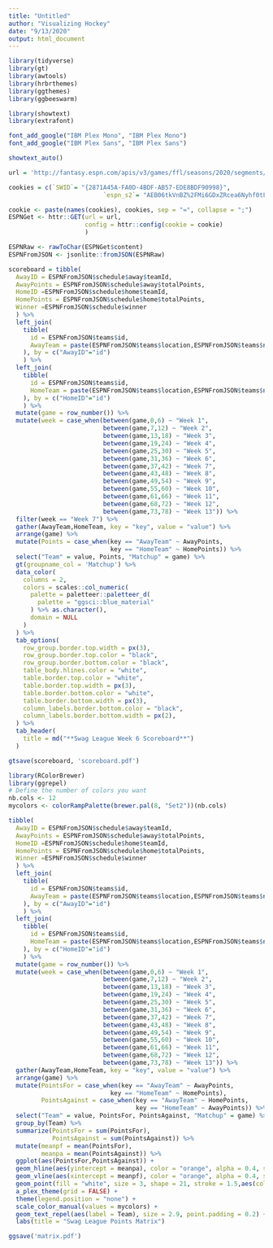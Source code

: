 ---
title: "Untitled"
author: "Visualizing Hockey"
date: "9/13/2020"
output: html_document
---

```{r}
library(tidyverse)
library(gt)
library(awtools)
library(hrbrthemes)
library(ggthemes)
library(ggbeeswarm)

library(showtext)
library(extrafont)

font_add_google("IBM Plex Mono", "IBM Plex Mono")
font_add_google("IBM Plex Sans", "IBM Plex Sans")

showtext_auto()
```

```{r}
url = 'http://fantasy.espn.com/apis/v3/games/ffl/seasons/2020/segments/0/leagues/128648?view=mDraftDetail&view=mLiveScoring&view=mMatchupScore&view=mPendingTransactions&view=mPositionalRatings&view=mSettings&view=mTeam&view=modular&view=mNav&view=mMatchupScore'

cookies = c(`SWID`= "{2871A45A-FA0D-4BDF-AB57-EDE8BDF90998}",
                          `espn_s2`= "AEB06tkVnBZ%2FMi6GDxZRcea6Nyhf0tL2bvjaEr8nrXjZRhQFdc8XOUgJJCqxGKYJt2Q30gdCUaEd%2F%2Bt2NquHSqa8nbjnLp2ba4f%2BJBwqV0trbqOeC%2Fz7Zf11Cdaqz7eWTXCJx0lEGKWyrrrSrBMWF5L1BXSb39LyQGqrfUtkwJPMlYi9sRFL%2By9JvK1SrCiq8gQisG5Iu83z%2FD%2BMtuAgu2KKVs%2FyOjvxciUN5BThms9s87DOdFZfghI2emtm%2FjPe0LRRoURzHivIvO4bfKA0dwwE")

cookie <- paste(names(cookies), cookies, sep = "=", collapse = ";")
ESPNGet <- httr::GET(url = url, 
                     config = httr::config(cookie = cookie)
                     )

ESPNRaw <- rawToChar(ESPNGet$content)
ESPNFromJSON <- jsonlite::fromJSON(ESPNRaw)


```

```{r}
scoreboard = tibble(
  AwayID = ESPNFromJSON$schedule$away$teamId,
  AwayPoints = ESPNFromJSON$schedule$away$totalPoints,
  HomeID =ESPNFromJSON$schedule$home$teamId,
  HomePoints = ESPNFromJSON$schedule$home$totalPoints,
  Winner =ESPNFromJSON$schedule$winner
  ) %>%
  left_join(
    tibble(
      id = ESPNFromJSON$teams$id,
      AwayTeam = paste(ESPNFromJSON$teams$location,ESPNFromJSON$teams$nickname)
    ), by = c("AwayID"="id")
    ) %>%
  left_join(
    tibble(
      id = ESPNFromJSON$teams$id,
      HomeTeam = paste(ESPNFromJSON$teams$location,ESPNFromJSON$teams$nickname)
    ), by = c("HomeID"="id")
    ) %>% 
  mutate(game = row_number()) %>% 
  mutate(week = case_when(between(game,0,6) ~ "Week 1",
                          between(game,7,12) ~ "Week 2",
                          between(game,13,18) ~ "Week 3",
                          between(game,19,24) ~ "Week 4",
                          between(game,25,30) ~ "Week 5",
                          between(game,31,36) ~ "Week 6",
                          between(game,37,42) ~ "Week 7",
                          between(game,43,48) ~ "Week 8",
                          between(game,49,54) ~ "Week 9",
                          between(game,55,60) ~ "Week 10",
                          between(game,61,66) ~ "Week 11",
                          between(game,68,72) ~ "Week 12",
                          between(game,73,78) ~ "Week 13")) %>% 
  filter(week == "Week 7") %>% 
  gather(AwayTeam,HomeTeam, key = "key", value = "value") %>% 
  arrange(game) %>% 
  mutate(Points = case_when(key == "AwayTeam" ~ AwayPoints,
                            key == "HomeTeam" ~ HomePoints)) %>% 
  select("Team" = value, Points, "Matchup" = game) %>% 
  gt(groupname_col = 'Matchup') %>% 
  data_color(
    columns = 2, 
    colors = scales::col_numeric(
      palette = paletteer::paletteer_d(
        palette = "ggsci::blue_material"
      ) %>% as.character(),
      domain = NULL
    )
  ) %>%
  tab_options(
    row_group.border.top.width = px(3),
    row_group.border.top.color = "black",
    row_group.border.bottom.color = "black",
    table_body.hlines.color = "white",
    table.border.top.color = "white",
    table.border.top.width = px(3),
    table.border.bottom.color = "white",
    table.border.bottom.width = px(3),
    column_labels.border.bottom.color = "black",
    column_labels.border.bottom.width = px(2),
  ) %>% 
  tab_header(
    title = md("**Swag League Week 6 Scoreboard**")
  ) 

gtsave(scoreboard, 'scoreboard.pdf')
```

```{r}
library(RColorBrewer)
library(ggrepel)
# Define the number of colors you want
nb.cols <- 12
mycolors <- colorRampPalette(brewer.pal(8, "Set2"))(nb.cols)

tibble(
  AwayID = ESPNFromJSON$schedule$away$teamId,
  AwayPoints = ESPNFromJSON$schedule$away$totalPoints,
  HomeID =ESPNFromJSON$schedule$home$teamId,
  HomePoints = ESPNFromJSON$schedule$home$totalPoints,
  Winner =ESPNFromJSON$schedule$winner
  ) %>%
  left_join(
    tibble(
      id = ESPNFromJSON$teams$id,
      AwayTeam = paste(ESPNFromJSON$teams$location,ESPNFromJSON$teams$nickname)
    ), by = c("AwayID"="id")
    ) %>%
  left_join(
    tibble(
      id = ESPNFromJSON$teams$id,
      HomeTeam = paste(ESPNFromJSON$teams$location,ESPNFromJSON$teams$nickname)
    ), by = c("HomeID"="id")
    ) %>% 
  mutate(game = row_number()) %>% 
  mutate(week = case_when(between(game,0,6) ~ "Week 1",
                          between(game,7,12) ~ "Week 2",
                          between(game,13,18) ~ "Week 3",
                          between(game,19,24) ~ "Week 4",
                          between(game,25,30) ~ "Week 5",
                          between(game,31,36) ~ "Week 6",
                          between(game,37,42) ~ "Week 7",
                          between(game,43,48) ~ "Week 8",
                          between(game,49,54) ~ "Week 9",
                          between(game,55,60) ~ "Week 10",
                          between(game,61,66) ~ "Week 11",
                          between(game,68,72) ~ "Week 12",
                          between(game,73,78) ~ "Week 13")) %>% 
  gather(AwayTeam,HomeTeam, key = "key", value = "value") %>% 
  arrange(game) %>% 
  mutate(PointsFor = case_when(key == "AwayTeam" ~ AwayPoints,
                            key == "HomeTeam" ~ HomePoints),
         PointsAgainst = case_when(key == "AwayTeam" ~ HomePoints,
                                   key == "HomeTeam" ~ AwayPoints)) %>% 
  select("Team" = value, PointsFor, PointsAgainst, "Matchup" = game) %>% 
  group_by(Team) %>% 
  summarize(PointsFor = sum(PointsFor),
            PointsAgainst = sum(PointsAgainst)) %>% 
  mutate(meanpf = mean(PointsFor),
         meanpa = mean(PointsAgainst)) %>% 
  ggplot(aes(PointsFor,PointsAgainst)) +
  geom_hline(aes(yintercept = meanpa), color = "orange", alpha = 0.4, size = 1.25) +
  geom_vline(aes(xintercept = meanpf), color = "orange", alpha = 0.4, size = 1.25) +
  geom_point(fill = "white", size = 3, shape = 21, stroke = 1.5,aes(color = Team)) +
  a_plex_theme(grid = FALSE) +
  theme(legend.position = "none") +
  scale_color_manual(values = mycolors) +
  geom_text_repel(aes(label = Team), size = 2.9, point.padding = 0.2) +
  labs(title = "Swag League Points Matrix")

ggsave('matrix.pdf')
```

